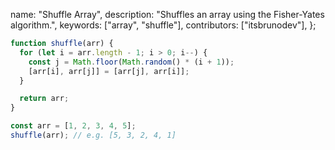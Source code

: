   name: "Shuffle Array",
  description: "Shuffles an array using the Fisher-Yates algorithm.",
  keywords: ["array", "shuffle"],
  contributors: ["itsbrunodev"],
};

```js
function shuffle(arr) {
  for (let i = arr.length - 1; i > 0; i--) {
    const j = Math.floor(Math.random() * (i + 1));
    [arr[i], arr[j]] = [arr[j], arr[i]];
  }

  return arr;
}
```

```js
const arr = [1, 2, 3, 4, 5];
shuffle(arr); // e.g. [5, 3, 2, 4, 1]
```
